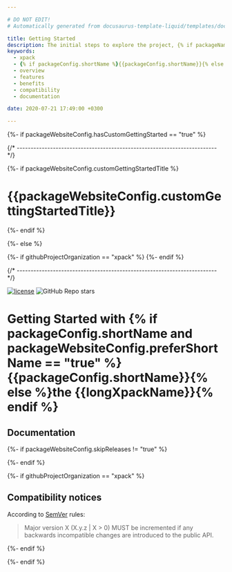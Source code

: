 ```yaml
---

# DO NOT EDIT!
# Automatically generated from docusaurus-template-liquid/templates/docusaurus.

title: Getting Started
description: The initial steps to explore the project, {% if packageName == "xpm" or isXpackBinary == "true" %}including what xpm packets are, {% endif %}the project's features, benefits, compatibility, and available documentation.
keywords:
  - xpack
  - {% if packageConfig.shortName %}{{packageConfig.shortName}}{% else %}{{packageName}}{% endif %}
  - overview
  - features
  - benefits
  - compatibility
  - documentation

date: 2020-07-21 17:49:00 +0300

---
```


{%- if packageWebsiteConfig.hasCustomGettingStarted == "true" %}


{/* ------------------------------------------------------------------------ */}

{%- if packageWebsiteConfig.customGettingStartedTitle %}

# {{packageWebsiteConfig.customGettingStartedTitle}}

{%- endif %}

<ProjectContent />

{%- else %}



{%- if githubProjectOrganization == "xpack" %}
{%- endif %}


{/* ------------------------------------------------------------------------ */}

[![license](https://img.shields.io/github/license/{{githubProjectOrganization}}/{{githubProjectName}})](https://github.com/{{githubProjectOrganization}}/{{githubProjectName}}/blob/{{branchMain}}/LICENSE)
![GitHub Repo stars](https://img.shields.io/github/stars/{{githubProjectOrganization}}/{{githubProjectName}})

# Getting Started with {% if packageConfig.shortName and packageWebsiteConfig.preferShortName == "true" %}{{packageConfig.shortName}}{% else %}the {{longXpackName}}{% endif %}

<UserDeveloperMaintainer />

<Content />

<Status />

## Documentation

<Documentation/>

<ReleaseSchedule/>

<SupportAndFeedback />

<ChangeLog />

{%- if packageWebsiteConfig.skipReleases != "true" %}

<Releases />

{%- endif %}

{%- if githubProjectOrganization == "xpack" %}

## Compatibility notices

According to [SemVer](https://semver.org) rules:

> Major version X (X.y.z | X > 0) MUST be incremented if any
backwards incompatible changes are introduced to the public API.

<CompatibilityNotices />

{%- endif %}

<License />

<Credits />

<MoreCredits />

<EnjoyedUsing />

{%- endif %}
